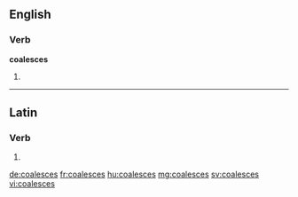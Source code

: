 ==English==

===Verb===
'''coalesces'''

# {{en-third-person singular of|coalesce}}

----

==Latin==

===Verb===
{{la-verb-form|coalescēs}}

# {{conjugation of|coalescō||2|s|fut|act|ind|lang=la}}

[[de:coalesces]]
[[fr:coalesces]]
[[hu:coalesces]]
[[mg:coalesces]]
[[sv:coalesces]]
[[vi:coalesces]]